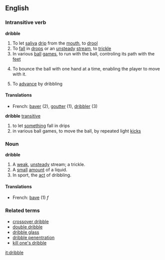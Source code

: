 ==English==

===Intransitive verb===
'''dribble'''

# To let [[saliva]] [[drip]] from the [[mouth]], to [[drool]]
# To [[fall]] in [[drop]]s or an [[unsteady]] [[stream]], to [[trickle]]
# In various [[ball]] [[game]]s, to run with the ball, controling its path with the [[feet]]
# {{hoops}} To bounce the ball with one hand at a time, enabling the player to move with it.
# To [[advance]] by dribbling


====Translations====
{{checktrans}}
*French: [[baver]] (2), [[goutter]] (1), [[dribbler]] (3)

'''dribble''' [[transitive]]
# to let [[something]] fall in drips
# in various ball games, to move the ball, by repeated light [[kick]]s

===Noun===
'''dribble'''

# A [[weak]], [[unsteady]] stream; a trickle.
# A [[small]] [[amount]] of a liquid.
# In sport, the [[act]] of dribbling.

====Translations====
*French: [[bave]] (1) ''f''

===Related terms===
*[[crossover dribble]]
*[[double dribble]]
*[[dribble glass]]
*[[dribble penentration]]
*[[kill one's dribble]]


[[it:dribble]]